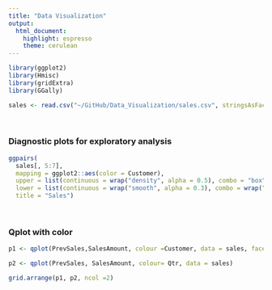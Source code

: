 ---
title: "Data Visualization"
output: 
  html_document: 
    highlight: espresso
    theme: cerulean
---

```{r,echo=FALSE, message=FALSE}
library(ggplot2)
library(Hmisc)
library(gridExtra)
library(GGally)

sales <- read.csv("~/GitHub/Data_Visualization/sales.csv", stringsAsFactors = T)
```

<br>

### Diagnostic plots for exploratory analysis
```{r,fig.height=5,fig.width=8, echo=FALSE}
ggpairs(
  sales[, 5:7],
  mapping = ggplot2::aes(color = Customer),
  upper = list(continuous = wrap("density", alpha = 0.5), combo = "box"),
  lower = list(continuous = wrap("smooth", alpha = 0.3), combo = wrap("dot", alpha = 0.4)),
  title = "Sales")
```

<br>

### Qplot with color 
```{r,fig.height=5,fig.width=10, echo=FALSE}

p1 <- qplot(PrevSales,SalesAmount, colour =Customer, data = sales, facets = .~Region) + geom_smooth()

p2 <- qplot(PrevSales, SalesAmount, colour= Qtr, data = sales)

grid.arrange(p1, p2, ncol =2)
```

